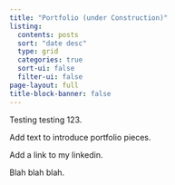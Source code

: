 ```yaml
---
title: "Portfolio (under Construction)"
listing:
  contents: posts
  sort: "date desc"
  type: grid
  categories: true
  sort-ui: false
  filter-ui: false
page-layout: full
title-block-banner: false
---
```


Testing testing 123.

Add text to introduce portfolio pieces.

Add a link to my linkedin.

Blah blah blah.
